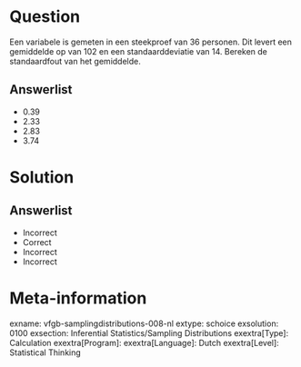 Question
========
  
Een variabele is gemeten in een steekproef van 36 personen. Dit levert een gemiddelde op van 102 en een standaarddeviatie van 14. Bereken de standaardfout van het gemiddelde.

  
Answerlist
----------
* 0.39
* 2.33
* 2.83
* 3.74

Solution
========

Answerlist
----------
* Incorrect
* Correct
* Incorrect 
* Incorrect 

Meta-information
================
exname: vfgb-samplingdistributions-008-nl
extype: schoice
exsolution: 0100
exsection: Inferential Statistics/Sampling Distributions
exextra[Type]: Calculation
exextra[Program]: 
exextra[Language]: Dutch
exextra[Level]: Statistical Thinking
